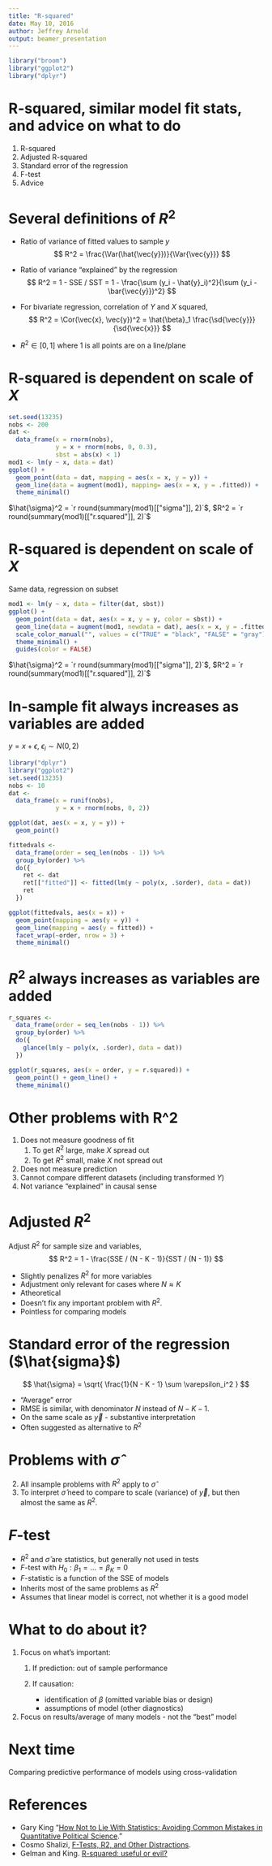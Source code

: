 ```yaml
---
title: "R-squared"
date: May 10, 2016
author: Jeffrey Arnold
output: beamer_presentation
---
```


```r
library("broom")
library("ggplot2")
library("dplyr")
```


# R-squared, similar model fit stats, and advice on what to do

1. R-squared
2. Adjusted R-squared
3. Standard error of the regression
4. F-test
5. Advice


# Several definitions of $R^2$

- Ratio of variance of fitted values to sample $y$
    $$
    R^2 = \frac{\Var(\hat{\vec{y}})}{\Var{\vec{y}}}
    $$
- Ratio of variance "explained" by the regression
    $$
    R^2 = 1 - SSE / SST = 1 - \frac{\sum (y_i - \hat{y}_i)^2}{\sum (y_i - \bar{\vec{y}})^2}
    $$
- For bivariate regression, correlation of $Y$ and $X$ squared,
    $$
    R^2 = \Cor(\vec{x}, \vec{y})^2 = \hat{\beta}_1 \frac{\sd{\vec{y}}}{\sd{\vec{x}}}
    $$
    
- $R^2 \in [0, 1]$ where $1$ is all points are on a line/plane

# R-squared is dependent on scale  of $X$


```r
set.seed(13235)
nobs <- 200
dat <-
  data_frame(x = rnorm(nobs),
             y = x + rnorm(nobs, 0, 0.3),
             sbst = abs(x) < 1)
mod1 <- lm(y ~ x, data = dat)
ggplot() +
  geom_point(data = dat, mapping = aes(x = x, y = y)) +
  geom_line(data = augment(mod1), mapping= aes(x = x, y = .fitted)) +  
  theme_minimal()
```

$\hat{\sigma}^2 = `r round(summary(mod1)[["sigma"]], 2)`$, $R^2 = `r round(summary(mod1)[["r.squared"]], 2)`$

# R-squared is dependent on scale  of $X$

Same data, regression on subset

```r
mod1 <- lm(y ~ x, data = filter(dat, sbst))
ggplot() +
  geom_point(data = dat, aes(x = x, y = y, color = sbst)) +
  geom_line(data = augment(mod1, newdata = dat), aes(x = x, y = .fitted)) +
  scale_color_manual("", values = c("TRUE" = "black", "FALSE" = "gray")) +
  theme_minimal() +
  guides(color = FALSE)
```

$\hat{\sigma}^2 = `r round(summary(mod1)[["sigma"]], 2)`$, $R^2 = `r round(summary(mod1)[["r.squared"]], 2)`$

# In-sample fit always increases as variables are added

$y = x + \epsilon$, $\epsilon_i \sim N(0, 2)$
```r
library("dplyr")
library("ggplot2")
set.seed(13235)
nobs <- 10
dat <-
  data_frame(x = runif(nobs),
             y = x + rnorm(nobs, 0, 2))

ggplot(dat, aes(x = x, y = y)) +
  geom_point()
```

```r
fittedvals <-
  data_frame(order = seq_len(nobs - 1)) %>%
  group_by(order) %>%
  do({
    ret <- dat
    ret[["fitted"]] <- fitted(lm(y ~ poly(x, .$order), data = dat))
    ret
  })

ggplot(fittedvals, aes(x = x)) + 
  geom_point(mapping = aes(y = y)) + 
  geom_line(mapping = aes(y = fitted)) +
  facet_wrap(~order, nrow = 3) + 
  theme_minimal()

```

# $R^2$ always increases as variables are added

```r
r_squares <-
  data_frame(order = seq_len(nobs - 1)) %>%
  group_by(order) %>%
  do({
    glance(lm(y ~ poly(x, .$order), data = dat))
  })

ggplot(r_squares, aes(x = order, y = r.squared)) + 
  geom_point() + geom_line() +
  theme_minimal()
```



# Other problems with R^2

1. Does not measure goodness of fit
    1. To get $R^2$ large, make $X$ spread out
    2. To get $R^2$ small, make $X$ not spread out

2. Does not measure prediction
3. Cannot compare different datasets (including transformed $Y$)
4. Not variance "explained" in causal sense


# Adjusted $R^2$

Adjust $R^2$ for sample size and variables, 
$$
R^2 = 1 - \frac{SSE / (N - K - 1)}{SST / (N - 1)}
$$

- Slightly penalizes $R^2$ for more variables
- Adjustment only relevant for cases where $N \approx K$
- Atheoretical
- Doesn't fix any important problem with $R^2$.
- Pointless for comparing models

# Standard error of the regression ($\hat{sigma}$)

$$
\hat{\sigma} = \sqrt{ \frac{1}{N - K - 1} \sum \varepsilon_i^2 }
$$

- "Average" error
- RMSE is similar, with denominator $N$ instead of $N - K - 1$.
- On the same scale as $\vec{y}$ - substantive interpretation
- Often suggested as alternative to $R^2$

# Problems with $\hat{\sigma}$

2. All insample problems with $R^2$ apply to $\hat{\sigma}$
2. To interpret $\hat{\sigma}$ need to compare to scale (variance) of $\vec{y}$, but then almost the same as $R^2$.



# $F$-test

- $R^2$ and $\hat{\sigma}$ are statistics, but generally not used in tests
- $F$-test with $H_0: \beta_1 = \dots = \beta_K = 0$
- $F$-statistic is a function of the SSE of models
- Inherits most of the same problems as $R^2$
- Assumes that linear model is correct, not whether it is a good model

# What to do about it?

1. Focus on what's important:
    1. If prediction: out of sample performance
    2. If causation: 
    
        - identification of $\beta$ (omitted variable bias or design)
        - assumptions of model (other diagnostics)
    
2. Focus on results/average of many models - not the "best" model


# Next time

Comparing predictive performance of models using cross-validation

# References

- Gary King "[How Not to Lie With Statistics: Avoiding Common Mistakes in Quantitative Political Science](http://gking.harvard.edu/files/mist.pdf)."
- Cosmo Shalizi, [F-Tests, R2, and Other Distractions](http://www.stat.cmu.edu/~cshalizi/mreg/15/lectures/10/lecture-10.pdf).
- Gelman and King. [R-squared: useful or evil?](http://andrewgelman.com/2007/08/29/rsquared_useful/)


